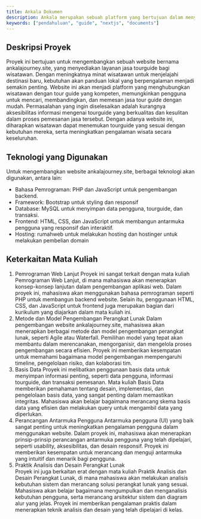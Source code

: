 ```yaml
---
title: Ankala Dokumen
description: Ankala merupakan sebuah platform yang bertujuan dalam menyediakan layanan jasa tourguide 
keywords: ["pendahuluan", "guide", "nextjs", "documents"]
---
```


## Deskripsi Proyek
Proyek ini bertujuan untuk mengembangkan sebuah website bernama ankalajourney.site, yang menyediakan layanan jasa tourguide bagi wisatawan. Dengan meningkatnya minat wisatawan untuk menjelajahi destinasi baru, kebutuhan akan panduan lokal yang berpengalaman menjadi semakin penting. Website ini akan menjadi platform yang menghubungkan wisatawan dengan tour guide yang kompeten, memungkinkan pengguna untuk mencari, membandingkan, dan memesan jasa tour guide dengan mudah. Permasalahan yang ingin diselesaikan adalah kurangnya aksesibilitas informasi mengenai tourguide yang berkualitas dan kesulitan dalam proses pemesanan jasa tersebut. Dengan adanya website ini, diharapkan wisatawan dapat menemukan tourguide yang sesuai dengan kebutuhan mereka, serta meningkatkan pengalaman wisata secara keseluruhan.

## Teknologi yang Digunakan
Untuk mengembangkan website ankalajourney.site, berbagai teknologi akan digunakan, antara lain:
- Bahasa Pemrograman: PHP dan JavaScript untuk pengembangan backend.
- Framework: Bootstrap untuk styling dan responsif
- Database: MySQL untuk menyimpan data pengguna, tourguide, dan transaksi.
- Frontend: HTML, CSS, dan JavaScript untuk membangun antarmuka pengguna yang responsif dan interaktif.
- Hosting: rumahweb untuk melakukan hosting dan hostinger untuk melakukan pembelian domain

## Keterkaitan Mata Kuliah 
1. Pemrograman Web Lanjut
  Proyek ini sangat terkait dengan mata kuliah Pemrograman Web Lanjut, di mana mahasiswa akan menerapkan konsep-konsep lanjutan dalam pengembangan aplikasi web. Dalam proyek ini, mahasiswa akan menggunakan bahasa pemrograman seperti PHP untuk membangun backend website. Selain itu, penggunaan HTML, CSS, dan JavaScript untuk frontend juga merupakan bagian dari kurikulum yang diajarkan dalam mata kuliah ini.
2. Metode dan Model Pengembangan Perangkat Lunak
  Dalam pengembangan website ankalajourney.site, mahasiswa akan menerapkan berbagai metode dan model pengembangan perangkat lunak, seperti Agile atau Waterfall. Pemilihan model yang tepat akan membantu dalam merencanakan, mengorganisir, dan mengelola proses pengembangan secara efisien. Proyek ini memberikan kesempatan untuk memahami bagaimana model pengembangan mempengaruhi timeline, pengelolaan risiko, dan kolaborasi tim.
3. Basis Data
  Proyek ini melibatkan penggunaan basis data untuk menyimpan informasi penting, seperti data pengguna, informasi tourguide, dan transaksi pemesanan. Mata kuliah Basis Data memberikan pemahaman tentang desain, implementasi, dan pengelolaan basis data, yang sangat penting dalam memastikan integritas. Mahasiswa akan belajar bagaimana merancang skema basis data yang efisien dan melakukan query untuk mengambil data yang diperlukan.
4. Perancangan Antarmuka Pengguna
  Antarmuka pengguna (UI) yang baik sangat penting untuk meningkatkan pengalaman pengguna dalam menggunakan website. Dalam proyek ini, mahasiswa akan menerapkan prinsip-prinsip perancangan antarmuka pengguna yang telah dipelajari, seperti usability, aksesibilitas, dan desain responsif. Proyek ini memberikan kesempatan untuk merancang dan menguji antarmuka yang intuitif dan menarik bagi pengguna.
5. Praktik Analisis dan Desain Perangkat Lunak  
  Proyek ini juga berkaitan erat dengan mata kuliah Praktik Analisis dan Desain Perangkat Lunak, di mana mahasiswa akan melakukan analisis kebutuhan sistem dan merancang solusi perangkat lunak yang sesuai. Mahasiswa akan belajar bagaimana mengumpulkan dan menganalisis kebutuhan pengguna, serta merancang arsitektur sistem dan diagram alur yang jelas. Proyek ini memberikan pengalaman praktis dalam menerapkan teknik analisis dan desain yang telah dipelajari di kelas.